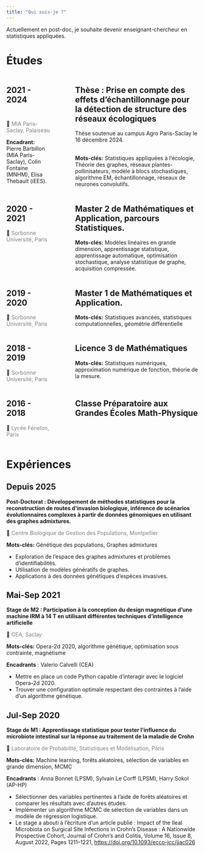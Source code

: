 ---
title: "Qui suis-je ?"
---

Actuellement en post-doc, je souhaite devenir enseignant-chercheur en statistiques appliquées.

# Études

:::: {.columns}

::: {.column width="25%"}
## 2021 - 2024<br><br>

🏢 [ MIA Paris-Saclay, Palaiseau ]{style="color:gray;"}

**Encadrant:** Pierre Barbillon (MIA Paris-Saclay), Colin Fontaine (MNHM), Elisa Thebault (iEES).
:::

::: {.column width="5%"}

:::


::: {.column width="70%"}
## Thèse : Prise en compte des effets d'échantillonnage pour la détection de structure des réseaux écologiques

Thèse soutenue au campus Agro Paris-Saclay le 16 décembre 2024.<br><br>


**Mots-clés:** Statistiques appliquées à l'écologie, Théorie des graphes, réseaux plantes-pollinisateurs, modèle à blocs stochastiques, algorithme EM, échantillonnage, réseaux de neurones convolutifs.
:::

:::: 



:::: {.columns}


::: {.column width="25%"}
## 2020 - 2021<br>

🏢 [ Sorbonne Université, Paris ]{style="color:gray;"}
:::

::: {.column width="5%"}

:::

::: {.column width="70%"}
## Master 2 de Mathématiques et Application, parcours Statistiques.
**Mots-clés:** Modèles linéaires en grande dimension, apprentissage statistique, apprentissage automatique, optimisation stochastique, analyse statistique de graphe, acquisition compressée.
:::

:::: 


:::: {.columns}


::: {.column width="25%"}
## 2019 - 2020<br>

🏢 [ Sorbonne Université, Paris ]{style="color:gray;"}
:::

::: {.column width="5%"}

:::

::: {.column width="70%"}
## Master 1 de Mathématiques et Application.
**Mots-clés:** Statistiques avancées, statistiques computationnelles, géométrie différentielle
:::

:::: 

:::: {.columns}


::: {.column width="25%"}
## 2018 - 2019

🏢 [ Sorbonne Université, Paris ]{style="color:gray;"}
:::

::: {.column width="5%"}

:::

::: {.column width="70%"}
## Licence 3 de Mathématiques
**Mots-clés:** Statistiques numériques, approximation numérique de fonction, théorie de la mesure.
:::

:::: 

:::: {.columns}


::: {.column width="25%"}
## 2016 - 2018<br>

🏢 [ Lycée Fénelon, Paris ]{style="color:gray;"}
:::

::: {.column width="5%"}

:::

::: {.column width="70%"}
## Classe Préparatoire aux Grandes Écoles Math-Physique


:::

:::: 



# Expériences

## Depuis 2025

**Post-Doctorat : Développement de méthodes statistiques pour la reconstruction de routes d'invasion biologique, inférence de scénarios évolutionnaires complexes à partir de données génomiques en utilisant des graphes admixtures.**

🏢 [ Centre Biologique de Gestion des Populations, Montpellier ]{style="color:gray;"}

**Mots-clés:** Génétique des populations, Graphes admixtures

-   Exploration de l'espace des graphes admixtures et problèmes d'identifiabilités.
-   Utilisation de modèles génératifs de graphes.
-   Applications à des données génétiques d'espèces invasives.

## Mai-Sep 2021

**Stage de M2 : Participation à la conception du design magnétique d'une machine IRM à 14 T en utilisant différentes techniques d'intelligence artificielle**

🏢 [ CEA, Saclay ]{style="color:gray;"}

**Mots-clés:** Opera-2d 2020, algorithme génétique, optimisation sous contrainte, magnétisme

**Encadrants** : Valerio Calvelli (CEA)

-   Mettre en place un code Python capable d'interagir avec le logiciel Opera-2d 2020.
-   Trouver une configuration optimale respectant des contraintes à l'aide d'un algorithme génétique.

## Jul-Sep 2020

**Stage de M1 : Apprentissage statistique pour tester l'influence du microbiote intestinal sur la réponse au traitement de la maladie de Crohn**

🏢 [ Laboratoire de Probabilité, Statistiques et Modélisation, Paris ]{style="color:gray;"}

**Mots-clés:** Machine learning, forêts aléatoires, sélection de variables en grande dimension, MCMC

**Encadrants** : Anna Bonnet (LPSM), Sylvain Le Corff (LPSM), Harry Sokol (AP-HP)

-   Sélectionner des variables pertinentes à l'aide de forêts aléatoires et comparer les résultats avec d'autres études.
-   Implémenter un algorithme MCMC de sélection de variables dans un modèle de régression logistique.
-   Le stage a abouti à l'écriture d'un article publié : Impact of the Ileal Microbiota on Surgical Site Infections in Crohn's Disease : A Nationwide Prospective Cohort, Journal of Crohn's and Colitis, Volume 16, Issue 8, August 2022, Pages 1211--1221, <https://doi.org/10.1093/ecco-jcc/jjac026>
